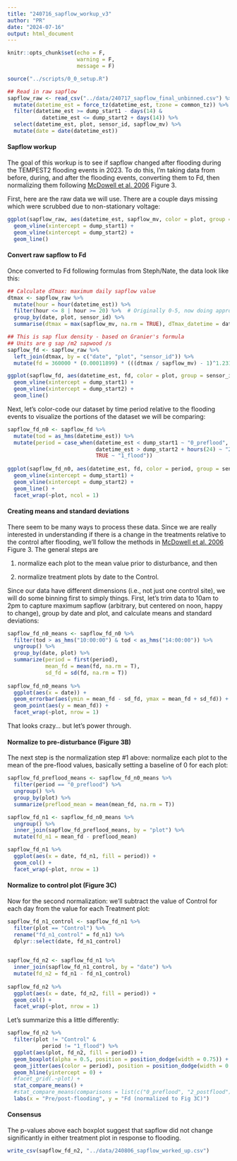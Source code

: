 ```yaml
---
title: "240716_sapflow_workup_v3"
author: "PR"
date: "2024-07-16"
output: html_document
---
```


```r
knitr::opts_chunk$set(echo = F,
                      warning = F,
                      message = F)
```

```r

source("../scripts/0_0_setup.R")

## Read in raw sapflow
sapflow_raw <- read_csv("../data/240717_sapflow_final_unbinned.csv") %>% 
  mutate(datetime_est = force_tz(datetime_est, tzone = common_tz)) %>% 
  filter(datetime_est >= dump_start1 - days(14) & 
           datetime_est <= dump_start2 + days(14)) %>% 
  select(datetime_est, plot, sensor_id, sapflow_mv) %>% 
  mutate(date = date(datetime_est)) 

```

#### Sapflow workup

The goal of this workup is to see if sapflow changed after flooding during the TEMPEST2 flooding events in 2023. To do this, I'm taking data from before, during, and after the flooding events, converting them to Fd, then normalizing them following [McDowell et al. 2006](https://doi.org/10.1890/1051-0761(2006)016%5B1164:HMOPPG%5D2.0.CO;2) Figure 3.

First, here are the raw data we will use. There are a couple days missing which were scrubbed due to non-stationary voltage:

```r
ggplot(sapflow_raw, aes(datetime_est, sapflow_mv, color = plot, group = sensor_id)) + 
  geom_vline(xintercept = dump_start1) + 
  geom_vline(xintercept = dump_start2) + 
  geom_line()

```

#### Convert raw sapflow to Fd

Once converted to Fd following formulas from Steph/Nate, the data look like this:

```r
## Calculate dTmax: maximum daily sapflow value
dtmax <- sapflow_raw %>% 
  mutate(hour = hour(datetime_est)) %>% 
  filter(hour <= 8 | hour >= 20) %>%  # Originally 0-5, now doing approximately sunset to sunrise (8p to 8a)
  group_by(date, plot, sensor_id) %>% 
  summarise(dtmax = max(sapflow_mv, na.rm = TRUE), dTmax_datetime = datetime_est[which.max(sapflow_mv)])

## This is sap flux density - based on Granier's formula
## Units are g sap /m2 sapwood /s
sapflow_fd <- sapflow_raw %>% 
  left_join(dtmax, by = c("date", "plot", "sensor_id")) %>% 
  mutate(fd = 360000 * (0.00011899) * (((dtmax / sapflow_mv) - 1)^1.231))

ggplot(sapflow_fd, aes(datetime_est, fd, color = plot, group = sensor_id)) + 
  geom_vline(xintercept = dump_start1) + 
  geom_vline(xintercept = dump_start2) + 
  geom_line()
```

Next, let's color-code our dataset by time period relative to the flooding events to visualize the portions of the dataset we will be comparing:

```r
sapflow_fd_n0 <- sapflow_fd %>% 
  mutate(tod = as_hms(datetime_est)) %>% 
  mutate(period = case_when(datetime_est < dump_start1 ~ "0_preflood", 
                            datetime_est > dump_start2 + hours(24) ~ "2_postflood", 
                            TRUE ~ "1_flood"))
  
ggplot(sapflow_fd_n0, aes(datetime_est, fd, color = period, group = sensor_id)) + 
  geom_vline(xintercept = dump_start1) + 
  geom_vline(xintercept = dump_start2) + 
  geom_line() + 
  facet_wrap(~plot, ncol = 1)

```

#### Creating means and standard deviations

There seem to be many ways to process these data. Since we are really interested in understanding if there is a change in the treatments relative to the control after flooding, we'll follow the methods in [McDowell et al. 2006](https://doi.org/10.1890/1051-0761(2006)016%5B1164:HMOPPG%5D2.0.CO;2) Figure 3. The general steps are

1)  normalize each plot to the mean value prior to disturbance, and then

2)  normalize treatment plots by date to the Control.

Since our data have different dimensions (i.e., not just one control site), we will do some binning first to simply things. First, let's trim data to 10am to 2pm to capture maximum sapflow (arbitrary, but centered on noon, happy to change), group by date and plot, and calculate means and standard deviations:

```r
sapflow_fd_n0_means <- sapflow_fd_n0 %>% 
  filter(tod > as_hms("10:00:00") & tod < as_hms("14:00:00")) %>% 
  ungroup() %>% 
  group_by(date, plot) %>% 
  summarize(period = first(period), 
            mean_fd = mean(fd, na.rm = T), 
            sd_fd = sd(fd, na.rm = T))
  
sapflow_fd_n0_means %>% 
  ggplot(aes(x = date)) + 
  geom_errorbar(aes(ymin = mean_fd - sd_fd, ymax = mean_fd + sd_fd)) + 
  geom_point(aes(y = mean_fd)) + 
  facet_wrap(~plot, nrow = 1)

```

That looks crazy... but let's power through. 

#### Normalize to pre-disturbance (Figure 3B)

The next step is the normalization step #1 above: normalize each plot to the mean of the pre-flood values, basically setting a baseline of 0 for each plot:

```r

sapflow_fd_preflood_means <- sapflow_fd_n0_means %>% 
  filter(period == "0_preflood") %>% 
  ungroup() %>% 
  group_by(plot) %>% 
  summarize(preflood_mean = mean(mean_fd, na.rm = T))

sapflow_fd_n1 <- sapflow_fd_n0_means %>% 
  ungroup() %>% 
  inner_join(sapflow_fd_preflood_means, by = "plot") %>% 
  mutate(fd_n1 = mean_fd - preflood_mean)

sapflow_fd_n1 %>% 
  ggplot(aes(x = date, fd_n1, fill = period)) + 
  geom_col() + 
  facet_wrap(~plot, nrow = 1)
```

#### Normalize to control plot (Figure 3C)

Now for the second normalization: we'll subtract the value of Control for each day from the value for each Treatment plot:

```r

sapflow_fd_n1_control <- sapflow_fd_n1 %>% 
  filter(plot == "Control") %>% 
  rename("fd_n1_control" = fd_n1) %>% 
  dplyr::select(date, fd_n1_control)
  

sapflow_fd_n2 <- sapflow_fd_n1 %>% 
  inner_join(sapflow_fd_n1_control, by = "date") %>% 
  mutate(fd_n2 = fd_n1 - fd_n1_control)
  
sapflow_fd_n2 %>% 
  ggplot(aes(x = date, fd_n2, fill = period)) + 
  geom_col() + 
  facet_wrap(~plot, nrow = 1)
```

Let's summarize this a little differently:

```r

sapflow_fd_n2 %>% 
  filter(plot != "Control" & 
           period != "1_flood") %>% 
  ggplot(aes(plot, fd_n2, fill = period)) + 
  geom_boxplot(alpha = 0.5, position = position_dodge(width = 0.75)) + 
  geom_jitter(aes(color = period), position = position_dodge(width = 0.75), size = 2) +
  geom_hline(yintercept = 0) + 
  #facet_grid(.~plot) + 
  stat_compare_means() + 
  #stat_compare_means(comparisons = list(c("0_preflood", "2_postflood")), ) + 
  labs(x = "Pre/post-flooding", y = "Fd (normalized to Fig 3C)")
```

#### Consensus

The p-values above each boxplot suggest that sapflow did not change significantly in either treatment plot in response to flooding. 

```r
write_csv(sapflow_fd_n2, "../data/240806_sapflow_worked_up.csv")
```



